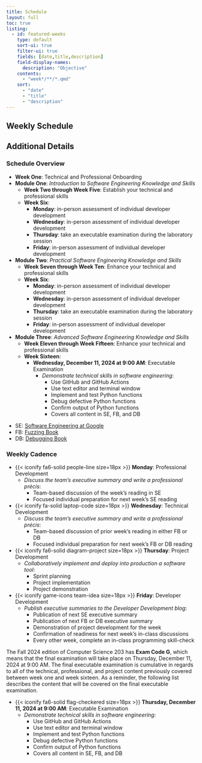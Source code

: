 ```yaml
---
title: Schedule
layout: full
toc: true
listing:
  - id: featured-weeks
    type: default
    sort-ui: true
    filter-ui: true
    fields: [date,title,description]
    field-display-names:
      description: "Objective"
    contents:
      - "week*/**/*.qmd"
    sort:
      - "date"
      - "title"
      - "description"
---
```


## Weekly Schedule

:::{#featured-weeks}
:::

## Additional Details

### Schedule Overview

- **Week One**: Technical and Professional Onboarding
- **Module One**: *Introduction to Software Engineering Knowledge and Skills*
    - **Week Two through Week Five**: Establish your technical and professional skills
    - **Week Six**:
      - **Monday**: in-person assessment of individual developer development
      - **Wednesday**: in-person assessment of individual developer development
      - **Thursday**: take an executable examination during the laboratory session
      - **Friday**:  in-person assessment of individual developer development
- **Module Two**: *Practical Software Engineering Knowledge and Skills*
    - **Week Seven through Week Ten**: Enhance your technical and professional skills
    - **Week Six**:
      - **Monday**: in-person assessment of individual developer development
      - **Wednesday**: in-person assessment of individual developer development
      - **Thursday**: take an executable examination during the laboratory session
      - **Friday**:  in-person assessment of individual developer development
- **Module Three**: *Advanced Software Engineering Knowledge and Skills*
    - **Week Eleven through Week Fifteen**: Enhance your technical and professional skills
    - **Week Sixteen**:
      - **Wednesday, December 11, 2024 at 9:00 AM**: Executable Examination
        - *Demonstrate technical skills in software engineering*:
          - Use GitHub and GitHub Actions
          - Use text editor and terminal window
          - Implement and test Python functions
          - Debug defective Python functions
          - Confirm output of Python functions
          - Covers all content in SE, FB, and DB

::: {.callout-note appearance="minimal" title="Textbook Abbreviations" collapse="false"}

- SE: [Software Engineering at Google](https://abseil.io/resources/swe-book)
- FB: [Fuzzing Book](https://www.fuzzingbook.org/)
- DB: [Debugging Book](https://www.debuggingbook.org/)

:::

### Weekly Cadence

- {{< iconify fa6-solid people-line size=18px >}} **Monday**: Professional Development
  - *Discuss the team's executive summary and write a professional précis*:
    - Team-based discussion of the week's reading in SE
    - Focused individual preparation for next week's SE reading
- {{< iconify fa-solid laptop-code size=18px >}} **Wednesday**: Technical Development
  - *Discuss the team's executive summary and write a professional précis*:
    - Team-based discussion of prior week's reading in either FB or DB
    - Focused individual preparation for next week's FB or DB reading
- {{< iconify fa6-solid diagram-project size=18px >}} **Thursday**: Project Development
  - *Collaboratively implement and deploy into production a software tool*:
    - Sprint planning
    - Project implementation
    - Project demonstration
- {{< iconify game-icons team-idea size=18px >}} **Friday**: Developer Development
    - *Publish executive summaries to the Developer Development blog*:
        - Publication of next SE executive summary
        - Publication of next FB or DB executive summary
        - Demonstration of project development for the week
        - Confirmation of readiness for next week's in-class discussions
        - Every other week, complete an in-class programming skill-check

::: {.callout-note appearance="minimal" title="Assessment Reminder" collapse="false"}

The Fall 2024 edition of Computer Science 203 has  **Exam Code G**, which means
that the final examination will take place on Thursday, December 11, 2024 at
9:00 AM. The final executable examination is cumulative in regards to all of the
technical, professional, and project content previously covered between week one
and week sixteen. As a reminder, the following list describes the content that
will be covered on the final executable examination.

- {{< iconify fa6-solid flag-checkered size=18px >}} **Thursday, December 11, 2024 at 9:00 AM**: Executable Examination
  - *Demonstrate technical skills in software engineering*:
    - Use GitHub and GitHub Actions
    - Use text editor and terminal window
    - Implement and test Python functions
    - Debug defective Python functions
    - Confirm output of Python functions
    - Covers all content in SE, FB, and DB

:::
